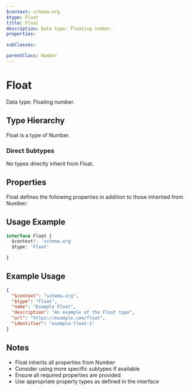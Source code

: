 ```yaml
---
$context: schema.org
$type: Float
title: Float
description: Data type: Floating number.
properties:

subClasses:

parentClass: Number
---
```


# Float

Data type: Floating number.

## Type Hierarchy

Float is a type of Number.

### Direct Subtypes

No types directly inherit from Float.

## Properties

Float defines the following properties in addition to those inherited from Number:



## Usage Example

```typescript
interface Float {
  $context?: 'schema.org'
  $type: 'Float'

}
```

## Example Usage

```json
{
  "$context": "schema.org",
  "$type": "Float",
  "name": "Example Float",
  "description": "An example of the Float type",
  "url": "https://example.com/float",
  "identifier": "example-float-1"
}
```

## Notes

- Float inherits all properties from Number
- Consider using more specific subtypes if available
- Ensure all required properties are provided
- Use appropriate property types as defined in the interface
